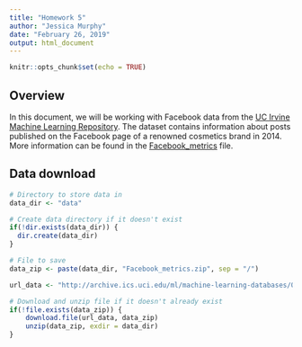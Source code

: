 ---
title: "Homework 5"
author: "Jessica Murphy"
date: "February 26, 2019"
output: html_document
---

```{r setup, include=FALSE}
knitr::opts_chunk$set(echo = TRUE)
```

## Overview

In this document, we will be working with Facebook data from the [UC Irvine Machine Learning Repository](https://archive.ics.uci.edu/ml/index.php). The dataset contains information about posts published on the Facebook page of a renowned cosmetics brand in 2014. More information can be found in the [Facebook_metrics](data/Facebook_metrics.txt) file.

## Data download

```{r data_download}
# Directory to store data in
data_dir <- "data"

# Create data directory if it doesn't exist
if(!dir.exists(data_dir)) {
  dir.create(data_dir)
}

# File to save
data_zip <- paste(data_dir, "Facebook_metrics.zip", sep = "/")

url_data <- "http://archive.ics.uci.edu/ml/machine-learning-databases/00368/Facebook_metrics.zip"

# Download and unzip file if it doesn't already exist 
if(!file.exists(data_zip)) {
    download.file(url_data, data_zip)
    unzip(data_zip, exdir = data_dir)
}
```

